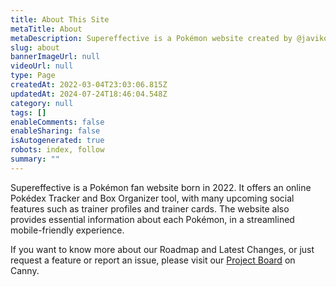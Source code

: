 ```yaml
---
title: About This Site
metaTitle: About
metaDescription: Supereffective is a Pokémon website created by @javikolog, with the latest Pokémon news and various tools to assist you in your games.
slug: about
bannerImageUrl: null
videoUrl: null
type: Page
createdAt: 2022-03-04T23:03:06.815Z
updatedAt: 2024-07-24T18:46:04.548Z
category: null
tags: []
enableComments: false
enableSharing: false
isAutogenerated: true
robots: index, follow
summary: ""
---
```


Supereffective is a Pokémon fan website born in 2022. It offers an online Pokédex Tracker and Box Organizer tool, with
many upcoming social features such as trainer profiles and trainer cards. The website also provides essential
information about each Pokémon, in a streamlined mobile-friendly experience.

If you want to know more about our Roadmap and Latest Changes, or just request a feature or report an issue, please
visit our [Project Board](https://supereffective.canny.io) on Canny.

